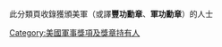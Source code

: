 此分類頁收錄獲頒美軍'''{{Link-en|功績勳章 (美國)|Legion of Merit|功績勳章}}'''（或譯'''豐功勳章'''、'''軍功勳章'''）的人士
{{Commonscat|Recipients of the Legion of Merit (United States)}}
[[Category:美國軍事獎項及獎章持有人|Category:美國軍事獎項及獎章持有人]]